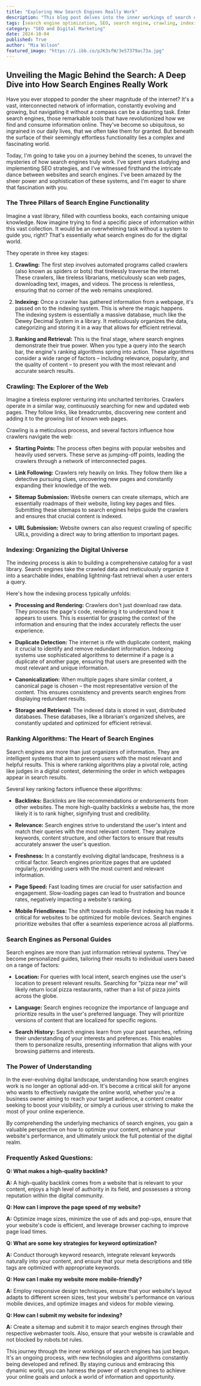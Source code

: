 ```yaml
---
title: "Exploring How Search Engines Really Work"
description: "This blog post delves into the inner workings of search engines, explaining the key processes of crawling, indexing, and ranking. Learn how search engines gather information, organize it, and deliver relevant results to users."
tags: [search engine optimization, SEO, search engine, crawling, indexing, ranking, algorithms, backlinks, keyword research, website optimization, mobile-friendly, content marketing, digital marketing]
category: "SEO and Digital Marketing"
date: 2024-10-04
published: True
author: "Mia Wilson"
featured_image: "https://i.ibb.co/pJK3sfW/3e57379ac73a.jpg"
---
```


## Unveiling the Magic Behind the Search:  A Deep Dive into How Search Engines Really Work

Have you ever stopped to ponder the sheer magnitude of the internet? It's a vast, interconnected network of information, constantly evolving and growing, but navigating it without a compass can be a daunting task. Enter search engines, those remarkable tools that have revolutionized how we find and consume information online. They've become so ubiquitous, so ingrained in our daily lives, that we often take them for granted. But beneath the surface of their seemingly effortless functionality lies a complex and fascinating world. 

Today, I'm going to take you on a journey behind the scenes, to unravel the mysteries of how search engines truly work.  I've spent years studying and implementing SEO strategies, and I've witnessed firsthand the intricate dance between websites and search engines.  I've been amazed by the sheer power and sophistication of these systems, and I'm eager to share that fascination with you.

### The Three Pillars of Search Engine Functionality

Imagine a vast library, filled with countless books, each containing unique knowledge.  Now imagine trying to find a specific piece of information within this vast collection. It would be an overwhelming task without a system to guide you, right? That's essentially what search engines do for the digital world. 

They operate in three key stages:

1. **Crawling:**  The first step involves automated programs called crawlers (also known as spiders or bots) that tirelessly traverse the internet. These crawlers, like tireless librarians, meticulously scan web pages, downloading text, images, and videos. The process is relentless, ensuring that no corner of the web remains unexplored.

2. **Indexing:**  Once a crawler has gathered information from a webpage, it's passed on to the indexing system. This is where the magic happens. The indexing system is essentially a massive database, much like the Dewey Decimal System in a library. It meticulously organizes the data, categorizing and storing it in a way that allows for efficient retrieval.

3. **Ranking and Retrieval:**  This is the final stage, where search engines demonstrate their true power. When you type a query into the search bar, the engine's ranking algorithms spring into action. These algorithms consider a wide range of factors – including relevance, popularity, and the quality of content – to present you with the most relevant and accurate search results.

### Crawling: The Explorer of the Web

Imagine a tireless explorer venturing into uncharted territories. Crawlers operate in a similar way,  continuously searching for new and updated web pages.  They follow links, like breadcrumbs, discovering new content and adding it to the growing list of known web pages.  

Crawling is a meticulous process, and several factors influence how crawlers navigate the web:

* **Starting Points:** The process often begins with popular websites and heavily used servers. These serve as jumping-off points, leading the crawlers through a network of interconnected pages.

* **Link Following:** Crawlers rely heavily on links. They follow them like a detective pursuing clues, uncovering new pages and constantly expanding their knowledge of the web.

* **Sitemap Submission:**  Website owners can create sitemaps, which are essentially roadmaps of their website, listing key pages and files. Submitting these sitemaps to search engines helps guide the crawlers and ensures that crucial content is indexed.

* **URL Submission:**  Website owners can also request crawling of specific URLs, providing a direct way to bring attention to important pages.

### Indexing: Organizing the Digital Universe

The indexing process is akin to building a comprehensive catalog for a vast library.  Search engines take the crawled data and meticulously organize it into a searchable index, enabling lightning-fast retrieval when a user enters a query.

Here's how the indexing process typically unfolds:

* **Processing and Rendering:** Crawlers don't just download raw data. They process the page's code, rendering it to understand how it appears to users. This is essential for grasping the context of the information and ensuring that the index accurately reflects the user experience.

* **Duplicate Detection:**  The internet is rife with duplicate content, making it crucial to identify and remove redundant information. Indexing systems use sophisticated algorithms to determine if a page is a duplicate of another page, ensuring that users are presented with the most relevant and unique information.

* **Canonicalization:** When multiple pages share similar content, a canonical page is chosen – the most representative version of the content. This ensures consistency and prevents search engines from displaying redundant results.

* **Storage and Retrieval:** The indexed data is stored in vast, distributed databases. These databases, like a librarian's organized shelves, are constantly updated and optimized for efficient retrieval.

### Ranking Algorithms: The Heart of Search Engines

Search engines are more than just organizers of information. They are intelligent systems that aim to present users with the most relevant and helpful results. This is where ranking algorithms play a pivotal role, acting like judges in a digital contest, determining the order in which webpages appear in search results.

Several key ranking factors influence these algorithms:

* **Backlinks:** Backlinks are like recommendations or endorsements from other websites.  The more high-quality backlinks a website has, the more likely it is to rank higher, signifying trust and credibility.

* **Relevance:**  Search engines strive to understand the user's intent and match their queries with the most relevant content. They analyze keywords, content structure, and other factors to ensure that results accurately answer the user's question.

* **Freshness:**  In a constantly evolving digital landscape, freshness is a critical factor. Search engines prioritize pages that are updated regularly, providing users with the most current and relevant information.

* **Page Speed:**  Fast loading times are crucial for user satisfaction and engagement.  Slow-loading pages can lead to frustration and bounce rates, negatively impacting a website's ranking.

* **Mobile Friendliness:**  The shift towards mobile-first indexing has made it critical for websites to be optimized for mobile devices. Search engines prioritize websites that offer a seamless experience across all platforms.

### Search Engines as Personal Guides

Search engines are more than just information retrieval systems. They've become personalized guides, tailoring their results to individual users based on a range of factors:

* **Location:**  For queries with local intent, search engines use the user's location to present relevant results.  Searching for "pizza near me" will likely return local pizza restaurants, rather than a list of pizza joints across the globe.

* **Language:**  Search engines recognize the importance of language and prioritize results in the user's preferred language. They will prioritize versions of content that are localized for specific regions.

* **Search History:**  Search engines learn from your past searches, refining their understanding of your interests and preferences. This enables them to personalize results, presenting information that aligns with your browsing patterns and interests.

### The Power of Understanding

In the ever-evolving digital landscape, understanding how search engines work is no longer an optional add-on. It's become a critical skill for anyone who wants to effectively navigate the online world, whether you're a business owner aiming to reach your target audience, a content creator seeking to boost your visibility, or simply a curious user striving to make the most of your online experience.

By comprehending the underlying mechanics of search engines, you gain a valuable perspective on how to optimize your content, enhance your website's performance, and ultimately unlock the full potential of the digital realm.

### Frequently Asked Questions:

**Q: What makes a high-quality backlink?**

**A:** A high-quality backlink comes from a website that is relevant to your content, enjoys a high level of authority in its field, and possesses a strong reputation within the digital community.

**Q:  How can I improve the page speed of my website?**

**A:**  Optimize image sizes, minimize the use of ads and pop-ups, ensure that your website's code is efficient, and leverage browser caching to improve page load times.

**Q: What are some key strategies for keyword optimization?**

**A:**  Conduct thorough keyword research, integrate relevant keywords naturally into your content, and ensure that your meta descriptions and title tags are optimized with appropriate keywords.

**Q: How can I make my website more mobile-friendly?**

**A:**  Employ responsive design techniques, ensure that your website's layout adapts to different screen sizes, test your website's performance on various mobile devices, and optimize images and videos for mobile viewing.

**Q: How can I submit my website for indexing?**

**A:**  Create a sitemap and submit it to major search engines through their respective webmaster tools. Also, ensure that your website is crawlable and not blocked by robots.txt rules.

This journey through the inner workings of search engines has just begun. It's an ongoing process, with new technologies and algorithms constantly being developed and refined.  By staying curious and embracing this dynamic world, you can harness the power of search engines to achieve your online goals and unlock a world of information and opportunity.